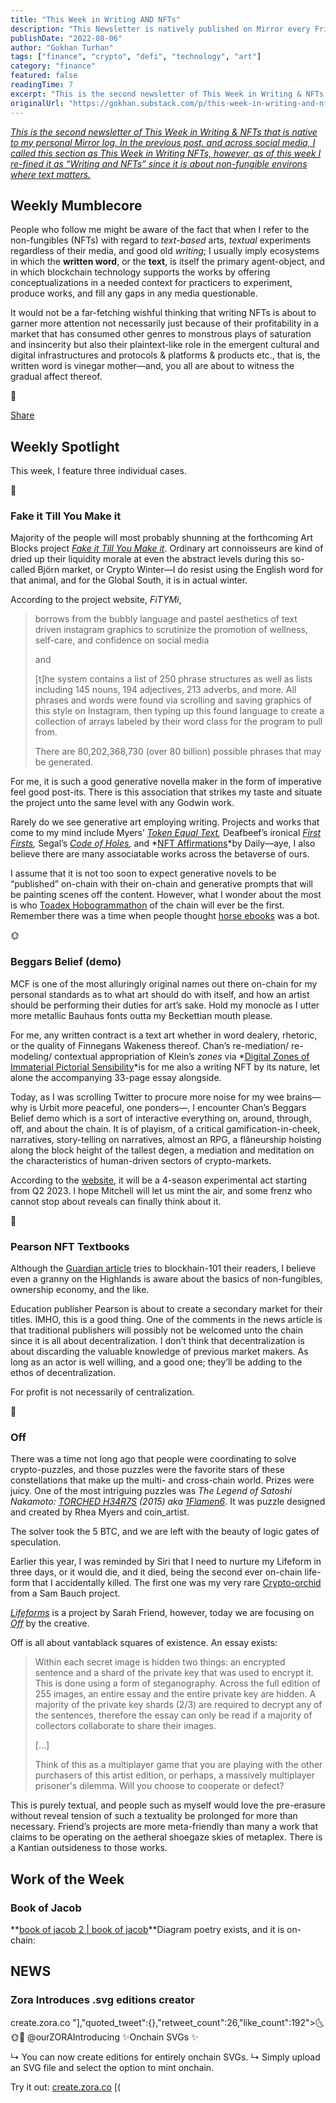 ```yaml
---
title: "This Week in Writing AND NFTs"
description: "This Newsletter is natively published on Mirror every Friday."
publishDate: "2022-08-06"
author: "Gokhan Turhan"
tags: ["finance", "crypto", "defi", "technology", "art"]
category: "finance"
featured: false
readingTime: 7
excerpt: "This is the second newsletter of This Week in Writing & NFTs that is native to my personal Mirror log. In the previous post, and across social media, I called this section as This Week in Writing..."
originalUrl: "https://gokhan.substack.com/p/this-week-in-writing-and-nfts"
---
```


*[This is the second newsletter of This Week in Writing & NFTs that is native to my personal Mirror log. In the previous post, and across social media, I called this section as This Week in Writing NFTs, however, as of this week I re-fined it as “Writing and NFTs” since it is about non-fungible environs where text matters.](https://mirror.xyz/gokhan.eth/Pv9SYi6dm2IrMn3r3CQls0fKLqleQpAfBcIBvPpvc0Y)*

## Weekly Mumblecore

People who follow me might be aware of the fact that when I refer to the non-fungibles (NFTs) with regard to *text-based* arts, *textual* experiments regardless of their media, and good old *writing*; I usually imply ecosystems in which the **written word**, or the **text**, is itself the primary agent-object, and in which blockchain technology supports the works by offering conceptualizations in a needed context for practicers to experiment, produce works, and fill any gaps in any media questionable.

It would not be a far-fetching wishful thinking that writing NFTs is about to garner more attention not necessarily just because of their profitability in a market that has consumed other genres to monstrous plays of saturation and insincerity but also their plaintext-like role in the emergent cultural and digital infrastructures and protocols & platforms & products etc., that is, the written word is vinegar mother—and, you all are about to witness the gradual affect thereof.

🐸

[Share](https://gokhan.substack.com/p/this-week-in-writing-and-nfts)

## Weekly Spotlight

This week, I feature three individual cases.

🦍

### Fake it Till You Make it

Majority of the people will most probably shunning at the forthcoming Art Blocks project *[Fake it Till You Make it](https://fakeittillyoumakeit.lol/)*. Ordinary art connoisseurs are kind of dried up their liquidity morale at even the abstract levels during this so-called Björn market, or Crypto Winter—I do resist using the English word for that animal, and for the Global South, it is in actual winter.

According to the project website, *FiTYMi*,

>
> borrows from the bubbly language and pastel aesthetics of text driven instagram graphics to scrutinize the promotion of wellness, self-care, and confidence on social media
>
> and
>
> [t]he system contains a list of 250 phrase structures as well as lists including 145 nouns, 194 adjectives, 213 adverbs, and more. All phrases and words were found via scrolling and saving graphics of this style on Instagram, then typing up this found language to create a collection of arrays labeled by their word class for the program to pull from.
>
> There are 80,202,368,730 (over 80 billion) possible phrases that may be generated.
>

For me, it is such a good generative novella maker in the form of imperative feel good post-its. There is this association that strikes my taste and situate the project unto the same level with any Godwin work.

Rarely do we see generative art employing writing. Projects and works that come to my mind include Myers’ *[Token Equal Text](https://rhea.art/tokens-equal-text),* Deafbeef’s ironical *[First Firsts](https://www.deafbeef.com/first.htm),* Segal’s *[Code of Holes](https://www.folia.app/works/11),* and *[NFT Affirmations](https://nftaffirmations.io/)*by Daily—aye, I also believe there are many associatable works across the betaverse of ours.

I assume that it is not too soon to expect generative novels to be “published” on-chain with their on-chain and generative prompts that will be painting scenes off the content. However, what I wonder about the most is who [Toadex Hobogrammathon](https://ubu-mirror.ch/ubu/toadex_name.html) of the chain will ever be the first. Remember there was a time when people thought [horse ebooks](https://en.wikipedia.org/wiki/Horse_ebooks) was a bot.

🌞

### Beggars Belief (demo)

MCF is one of the most alluringly original names out there on-chain for my personal standards as to what art should do with itself, and how an artist should be performing their duties for art’s sake. Hold my monocle as I utter more metallic Bauhaus fonts outta my Beckettian mouth please.

For me, any written contract is a text art whether in word dealery, rhetoric, or the quality of Finnegans Wakeness thereof. Chan’s re-mediation/ re-modeling/ contextual appropriation of Klein’s *zones* via *[Digital Zones of Immaterial Pictorial Sensibility](https://chan.gallery/ikb/)*is for me also a writing NFT by its nature, let alone the accompanying 33-page essay alongside.

Today, as I was scrolling Twitter to procure more noise for my wee brains—why is Urbit more peaceful, one ponders—, I encounter Chan’s Beggars Belief demo which is a sort of interactive everything on, around, through, off, and about the chain. It is of playism, of a critical gamification-in-cheek, narratives, story-telling on narratives, almost an RPG, a flâneurship hoisting along the block height of the tallest degen, a mediation and meditation on the characteristics of human-driven sectors of crypto-markets.

According to the [website](https://chan.gallery/beggarsbelief/), it will be a 4-season experimental act starting from Q2 2023. I hope Mitchell will let us mint the air, and some frenz who cannot stop about reveals can finally think about it.

🌊

### Pearson NFT Textbooks

Although the [Guardian article](https://www.theguardian.com/books/2022/aug/02/pearson-plans-to-sell-its-textbooks-as-nfts) tries to blockhain-101 their readers, I believe even a granny on the Highlands is aware about the basics of non-fungibles, ownership economy, and the like.

Education publisher Pearson is about to create a secondary market for their titles. IMHO, this is a good thing. One of the comments in the news article is that traditional publishers will possibly not be welcomed unto the chain since it is all about decentralization. I don’t think that decentralization is about discarding the valuable knowledge of previous market makers. As long as an actor is well willing, and a good one; they’ll be adding to the ethos of decentralization.

For profit is not necessarily of centralization.

🌴

### Off

There was a time not long ago that people were coordinating to solve crypto-puzzles, and those puzzles were the favorite stars of these constellations that make up the multi- and cross-chain world. Prizes were juicy. One of the most intriguing puzzles was *The Legend of Satoshi Nakamoto: [TORCHED H34R7S](https://opensea.io/assets/ethereum/0xe55c8732de80cb474c756440082270e3b2ac7af7/2) (2015) aka [1Flamen6](https://www.blockchain.com/btc/address/1FLAMEN6rq2BqMnkUmsJBqCGWdwgVKcegd)*. It was puzzle designed and created by Rhea Myers and coin_artist.

The solver took the 5 BTC, and we are left with the beauty of logic gates of speculation.

Earlier this year, I was reminded by Siri that I need to nurture my Lifeform in three days, or it would die, and it died, being the second ever on-chain life-form that I accidentally killed. The first one was my very rare [Crypto-orchid](https://cryptorchids.io/) from a Sam Bauch project.

*[Lifeforms](https://lifeforms.supply/about)* is a project by Sarah Friend, however, today we are focusing on *[Off](https://off.supply/)* by the creative.

Off is all about vantablack squares of existence. An essay exists:

>
> Within each secret image is hidden two things: an encrypted sentence and a shard of the private key that was used to encrypt it. This is done using a form of steganography. Across the full edition of 255 images, an entire essay and the entire private key are hidden. A majority of the private key shards (2/3) are required to decrypt any of the sentences, therefore the essay can only be read if a majority of collectors collaborate to share their images.
>
> […]
>
> Think of this as a multiplayer game that you are playing with the other purchasers of this artist edition, or perhaps, a massively multiplayer prisoner's dilemma. Will you choose to cooperate or defect?
>

This is purely textual, and people such as myself would love the pre-erasure without reveal tension of such a textuality be prolonged for more than necessary. Friend’s projects are more meta-friendly than many a work that claims to be operating on the aetheral shoegaze skies of metaplex. There is a Kantian outsideness to those works.

## Work of the Week

### Book of Jacob

**[book of jacob 2 | book of jacob](https://zora.co/collections/0x2101D8e8F9b5750Ff81c49455F51d5773c3f0422/2)**Diagram poetry exists, and it is on-chain:

## NEWS

### Zora Introduces .svg editions creator
create.zora.co "],"quoted_tweet":{},"retweet_count":26,"like_count":192">🌜🌞🌛 @ourZORAIntroducing ✨Onchain SVGs ✨

↳ You can now create editions for entirely onchain SVGs.
↳ Simply upload an SVG file and select the option to mint onchain.

Try it out:
[create.zora.co](http://create.zora.co) [(

<TwitterEmbed url="https://twitter.com/i/status/1555618996581347328" />

